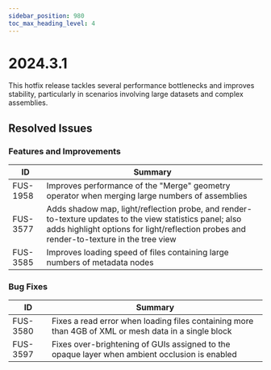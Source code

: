 ```yaml
---
sidebar_position: 980
toc_max_heading_level: 4
---
```


# 2024.3.1

This hotfix release tackles several performance bottlenecks and improves stability, particularly in scenarios involving large datasets and complex assemblies.

## Resolved Issues

### Features and Improvements

| ID | Summary |
|---|---|
| FUS-1958 | Improves performance of the "Merge" geometry operator when merging large numbers of assemblies |
| FUS-3577 | Adds shadow map, light/reflection probe, and render-to-texture updates to the view statistics panel; also adds highlight options for light/reflection probes and render-to-texture in the tree view |
| FUS-3585 | Improves loading speed of files containing large numbers of metadata nodes |

### Bug Fixes

| ID | Summary |
|---|---|
| FUS-3580 | Fixes a read error when loading files containing more than 4GB of XML or mesh data in a single block |
| FUS-3597 | Fixes over-brightening of GUIs assigned to the opaque layer when ambient occlusion is enabled |

